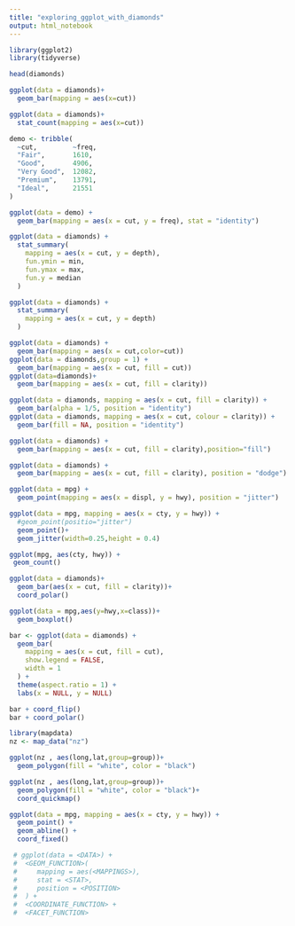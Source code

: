 ```yaml
---
title: "exploring_ggplot_with_diamonds"
output: html_notebook
---
```


```r
library(ggplot2)
library(tidyverse)
```

```r
head(diamonds)
```

```r
ggplot(data = diamonds)+
  geom_bar(mapping = aes(x=cut))
```
```r
ggplot(data = diamonds)+
  stat_count(mapping = aes(x=cut))
```

```r
demo <- tribble(
  ~cut,         ~freq,
  "Fair",       1610,
  "Good",       4906,
  "Very Good",  12082,
  "Premium",    13791,
  "Ideal",      21551
)

ggplot(data = demo) +
  geom_bar(mapping = aes(x = cut, y = freq), stat = "identity")
```

```r
ggplot(data = diamonds) + 
  stat_summary(
    mapping = aes(x = cut, y = depth),
    fun.ymin = min,
    fun.ymax = max,
    fun.y = median
  )
```
```r
ggplot(data = diamonds) + 
  stat_summary(
    mapping = aes(x = cut, y = depth)
  )
```
```r
ggplot(data = diamonds) + 
  geom_bar(mapping = aes(x = cut,color=cut))
ggplot(data = diamonds,group = 1) + 
  geom_bar(mapping = aes(x = cut, fill = cut))
ggplot(data=diamonds)+
  geom_bar(mapping = aes(x = cut, fill = clarity))
```


```r
ggplot(data = diamonds, mapping = aes(x = cut, fill = clarity)) + 
  geom_bar(alpha = 1/5, position = "identity")
ggplot(data = diamonds, mapping = aes(x = cut, colour = clarity)) + 
  geom_bar(fill = NA, position = "identity")
```

```r
ggplot(data = diamonds) + 
  geom_bar(mapping = aes(x = cut, fill = clarity),position="fill")
```
```r
ggplot(data = diamonds) + 
  geom_bar(mapping = aes(x = cut, fill = clarity), position = "dodge")
```

```r
ggplot(data = mpg) + 
  geom_point(mapping = aes(x = displ, y = hwy), position = "jitter")
```
```r
ggplot(data = mpg, mapping = aes(x = cty, y = hwy)) + 
  #geom_point(positio="jitter")
  geom_point()+
  geom_jitter(width=0.25,height = 0.4)
```
```r
ggplot(mpg, aes(cty, hwy)) +
 geom_count()
```
```r
ggplot(data = diamonds)+
  geom_bar(aes(x = cut, fill = clarity))+
  coord_polar()
```
```r
ggplot(data = mpg,aes(y=hwy,x=class))+
  geom_boxplot()
```
```r
bar <- ggplot(data = diamonds) + 
  geom_bar(
    mapping = aes(x = cut, fill = cut), 
    show.legend = FALSE,
    width = 1
  ) + 
  theme(aspect.ratio = 1) +
  labs(x = NULL, y = NULL)

bar + coord_flip()
bar + coord_polar()
```
```r
library(mapdata)
nz <- map_data("nz")

ggplot(nz , aes(long,lat,group=group))+
  geom_polygon(fill = "white", color = "black")

ggplot(nz , aes(long,lat,group=group))+
  geom_polygon(fill = "white", color = "black")+
  coord_quickmap()
```
```r
ggplot(data = mpg, mapping = aes(x = cty, y = hwy)) +
  geom_point() + 
  geom_abline() +
  coord_fixed()
```

``` r
 # ggplot(data = <DATA>) + 
 #  <GEOM_FUNCTION>(
 #     mapping = aes(<MAPPINGS>),
 #     stat = <STAT>, 
 #     position = <POSITION>
 #  ) +
 #  <COORDINATE_FUNCTION> +
 #  <FACET_FUNCTION>
```